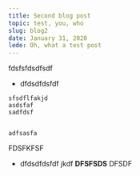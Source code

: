```yaml
---
title: Second blog post
topic: test, you, who
slug: blog2
date: January 31, 2020
lede: Oh, what a test post
---
```

fdsfsfdsdfsdf
* dfdsdfdsfdf
```
sfsdflfakjd
asdsfaf
sadfdsf


adfsasfa
```
FDSFKFSF

* dfdsdfdsfdf jkdf **DFSFSDS** DFSDF